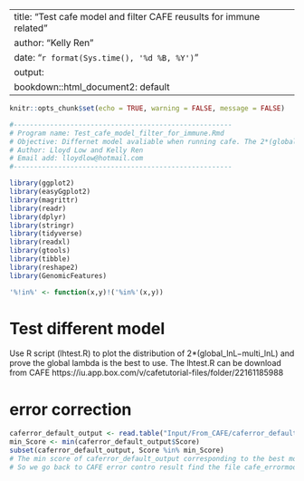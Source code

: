 ---
title: "Test cafe model and filter CAFE reusults for immune related"
author: "Kelly Ren"
date: "`r format(Sys.time(), '%d %B, %Y')`"
output:
  bookdown::html_document2: default
  ---

```r
knitr::opts_chunk$set(echo = TRUE, warning = FALSE, message = FALSE)
```


```r
#------------------------------------------------------
# Program name: Test_cafe_model_filter_for_immune.Rmd
# Objective: Differnet model avaliable when running cafe. The 2*(global_lnL−multi_lnL) was built to prove the correct lambda. The second part collect the CAFE results and filter for immune genes.
# Author: Lloyd Low and Kelly Ren
# Email add: lloydlow@hotmail.com
#------------------------------------------------------
```



```r
library(ggplot2)
library(easyGgplot2)
library(magrittr)
library(readr)
library(dplyr)
library(stringr)
library(tidyverse)
library(readxl)
library(gtools)
library(tibble)
library(reshape2)
library(GenomicFeatures)

'%!in%' <- function(x,y)!('%in%'(x,y))
```

# Test different model

Use R script (lhtest.R) to plot the distribution of 2*(global_lnL−multi_lnL) and prove the global lambda is the best to use.
The lhtest.R can be download from CAFE https://iu.app.box.com/v/cafetutorial-files/folder/22161185988

# error correction

```r
caferror_default_output <- read.table("Input/From_CAFE/caferror_default_output.txt",header = T)
min_Score <- min(caferror_default_output$Score)
subset(caferror_default_output, Score %in% min_Score) 
# The min score of caferror_default_output corresponding to the best modle to use for error correction
# So we go back to CAFE error contro result find the file cafe_errormodel_0.179832458496.txt as error model
```
